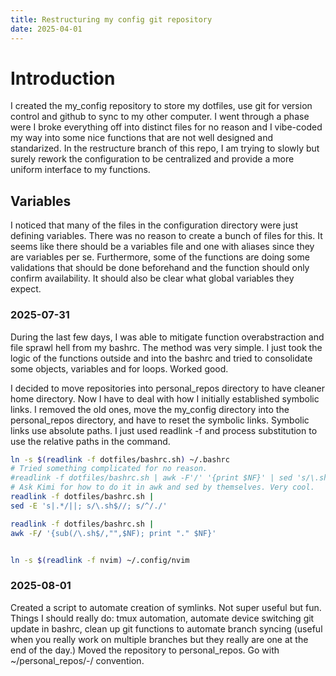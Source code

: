 ```yaml
---
title: Restructuring my config git repository
date: 2025-04-01
---
```


# Introduction
I created the my_config repository to store my dotfiles, use git for version control and github to sync to my other computer. I went through a phase were I broke everything off into distinct files for no reason and I vibe-coded my way into some nice functions that are not well designed and standarized. In the restructure branch of this repo, I am trying to slowly but surely rework the configuration to be centralized and provide a more uniform interface to my functions.

## Variables
I noticed that many of the files in the configuration directory were just defining variables. There was no reason to create a bunch of files for this. It seems like there should be a variables file and one with aliases since they are variables per se. Furthermore, some of the functions are doing some validations that should be done beforehand and the function should only confirm availability. It should also be clear what global variables they expect.

### 2025-07-31
During the last few days, I was able to mitigate function overabstraction and file sprawl hell from my bashrc. The method was very simple. I just took the logic of the functions outside and into the bashrc and tried to consolidate some objects, variables and for loops. Worked good.

I decided to move repositories into personal_repos directory to have cleaner home directory. Now I have to deal with how I initially established symbolic links. I removed the old ones, move the my_config directory into the personal_repos directory, and have to reset the symbolic links. Symbolic links use absolute paths. I just used readlink -f and process substitution to use the relative paths in the command.

```bash
ln -s $(readlink -f dotfiles/bashrc.sh) ~/.bashrc
# Tried something complicated for no reason.
#readlink -f dotfiles/bashrc.sh | awk -F'/' '{print $NF}' | sed 's/\.sh$//' | sed 's/.*/\.&/'
# Ask Kimi for how to do it in awk and sed by themselves. Very cool.
readlink -f dotfiles/bashrc.sh |
sed -E 's|.*/||; s/\.sh$//; s/^/./'

readlink -f dotfiles/bashrc.sh |
awk -F/ '{sub(/\.sh$/,"",$NF); print "." $NF}'


ln -s $(readlink -f nvim) ~/.config/nvim
```

### 2025-08-01
Created a script to automate creation of symlinks. Not super useful but fun.
Things I should really do: tmux automation, automate device switching git update in bashrc, clean up git functions to automate branch syncing (useful when you really work on multiple branches but they really are one at the end of the day.)
Moved the repository to personal_repos. Go with ~/personal_repos/<repo_name>-<branch_name>/ convention.



